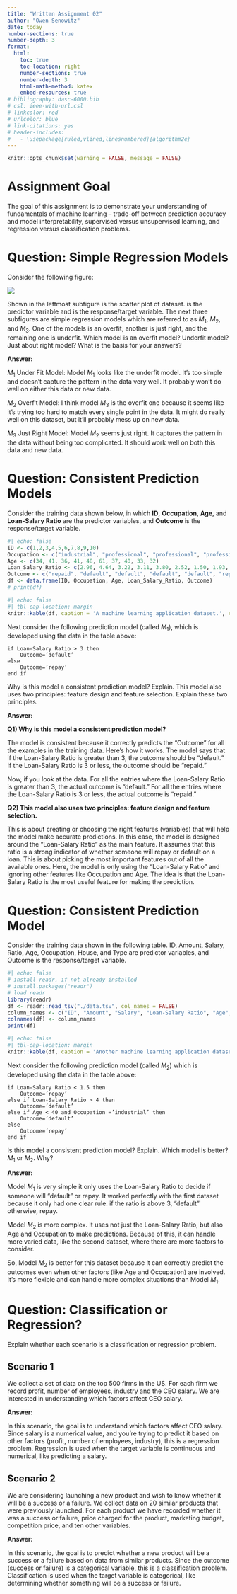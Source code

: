 ```yaml
---
title: "Written Assignment 02"
author: "Owen Senowitz"
date: today
number-sections: true
number-depth: 3
format:
  html:
    toc: true
    toc-location: right
    number-sections: true
    number-depth: 3
    html-math-method: katex
    embed-resources: true
# bibliography: dasc-6000.bib 
# csl: ieee-with-url.csl
# linkcolor: red
# urlcolor: blue
# link-citations: yes
# header-includes:
#   - \usepackage[ruled,vlined,linesnumbered]{algorithm2e}
---
```


```r
knitr::opts_chunk$set(warning = FALSE, message = FALSE) 
```

# Assignment Goal {.unnumbered}

The goal of this assignment is to demonstrate your understanding of fundamentals of machine learning -- trade-off between prediction accuracy and model interpretability, supervised versus unsupervised learning, and regression versus classification problems. 

# Question: Simple Regression Models

Consider the following figure:

![](models.png)


Shown in the leftmost subfigure is the scatter plot of dataset. \emph{Age} is the predictor variable and \emph{Income} is the response/target variable. The next three subfigures are simple regression models which are referred to as $M_1$, $M_2$, and $M_3$. One of the models is an overfit, another is just right, and the remaining one is underfit. Which model is an overfit model? Underfit model? Just about right model? What is the basis for your answers?


**Answer:**

$M_1$ Under Fit Model: Model $M_1$ looks like the underfit model. It's too simple and doesn't capture the pattern in the data very well. It probably won't do well on either this data or new data.

$M_2$ Overfit Model: I think model $M_3$ is the overfit one because it seems like it's trying too hard to match every single point in the data. It might do really well on this dataset, but it'll probably mess up on new data. 

$M_3$ Just Right Model: Model $M_2$ seems just right. It captures the pattern in the data without being too complicated. It should work well on both this data and new data.




# Question: Consistent Prediction Models

Consider the training data shown below, in which **ID**, **Occupation**, **Age**, and **Loan-Salary Ratio** are the predictor variables, and **Outcome** is the response/target variable.


```r
#| echo: false
ID <- c(1,2,3,4,5,6,7,8,9,10)
Occupation <- c("industrial", "professional", "professional", "professional", "industrial ", "industrial", "professional", "professional", "industrial", "industrial")
Age <- c(34, 41, 36, 41, 48, 61, 37, 40, 33, 32)
Loan_Salary_Ratio <- c(2.96, 4.64, 3.22, 3.11, 3.80, 2.52, 1.50, 1.93, 5.25, 4.15)
Outcome <- c("repaid", "default", "default", "default", "default", "repaid", "repaid", "repaid", "default", "default")
df <- data.frame(ID, Occupation, Age, Loan_Salary_Ratio, Outcome)
# print(df)
```

<!--

# replace _ in column names by a space
knitr::kable(iris2, col.names = gsub("[_]", " ", names(iris)))

knitr::kable(iris, col.names = c('We', 'Need', 'Five', 'Names', 'Here'))
-->


```r
#| echo: false
#| tbl-cap-location: margin
knitr::kable(df, caption = 'A machine learning application dataset.', col.names = gsub("[_]", " ", names(df)), align = "rlccl")
```


Next consider the following prediction model (called $M_1$), which is developed using the data in the table above:

```
if Loan-Salary Ratio > 3 then
    Outcome=’default’
else
    Outcome=’repay’
end if
```

Why is this model a consistent prediction model? Explain. This model also uses two principles: feature design and feature selection. Explain these two principles.

**Answer:**

**Q1) Why is this model a consistent prediction model?**

The model is consistent because it correctly predicts the "Outcome" for all the examples in the training data. Here’s how it works. The model says that if the Loan-Salary Ratio is greater than 3, the outcome should be "default." If the Loan-Salary Ratio is 3 or less, the outcome should be "repaid."

Now, if you look at the data. For all the entries where the Loan-Salary Ratio is greater than 3, the actual outcome is "default." For all the entries where the Loan-Salary Ratio is 3 or less, the actual outcome is "repaid."

**Q2) This model also uses two principles: feature design and feature selection.**

This is about creating or choosing the right features (variables) that will help the model make accurate predictions. In this case, the model is designed around the "Loan-Salary Ratio" as the main feature. It assumes that this ratio is a strong indicator of whether someone will repay or default on a loan. This is about picking the most important features out of all the available ones. Here, the model is only using the "Loan-Salary Ratio" and ignoring other features like Occupation and Age. The idea is that the Loan-Salary Ratio is the most useful feature for making the prediction.


# Question: Consistent Prediction Model

Consider the training data shown in the following table. ID, Amount, Salary, Ratio, Age, Occupation, House, and Type are predictor variables, and Outcome is the response/target variable.


```r
#| echo: false
# install readr, if not already installed
# install.packages("readr")
# load readr
library(readr)
df <- readr::read_tsv("./data.tsv", col_names = FALSE)
column_names <- c("ID", "Amount", "Salary", "Loan-Salary Ratio", "Age", "Occupation", "House", "Type", "Outcome")
colnames(df) <- column_names
print(df)
```

```r
#| echo: false
#| tbl-cap-location: margin
knitr::kable(df, caption = 'Another machine learning application dataset.', col.names = gsub("[_]", " ", names(df)), align = "lrrcrrrrr")
```

Next consider the following prediction model (called $M_2$) which is developed using the data in the table above:

```
if Loan-Salary Ratio < 1.5 then
    Outcome=’repay’
else if Loan-Salary Ratio > 4 then
    Outcome=’default’
else if Age < 40 and Occupation =’industrial’ then
    Outcome=’default’
else
    Outcome=’repay’
end if
```

Is this model a consistent prediction model? Explain. Which model is better? $M_1$ or $M_2$. Why?

**Answer:**

Model $M_1$ is very simple it only uses the Loan-Salary Ratio to decide if someone will "default" or repay. It worked perfectly with the first dataset because it only had one clear rule: if the ratio is above 3, "default" otherwise, repay.

Model $M_2$ is more complex. It uses not just the Loan-Salary Ratio, but also Age and Occupation to make predictions. Because of this, it can handle more varied data, like the second dataset, where there are more factors to consider.

So, Model $M_2$ is better for this dataset because it can correctly predict the outcomes even when other factors (like Age and Occupation) are involved. It’s more flexible and can handle more complex situations than Model $M_1$.


# Question: Classification or Regression?

Explain whether each scenario is a classification or regression problem.

## Scenario 1

We collect a set of data on the top 500 firms in the US. For each firm we record profit, number of employees, industry and the CEO salary. We are interested in understanding which factors affect CEO salary.

**Answer:**

In this scenario, the goal is to understand which factors affect CEO salary. Since salary is a numerical value, and you’re trying to predict it based on other factors (profit, number of employees, industry), this is a regression problem. Regression is used when the target variable is continuous and numerical, like predicting a salary.

## Scenario 2 

We are considering launching a new product and wish to know whether it will be a success or a failure. We collect data on 20 similar products that were previously launched. For each product we have recorded whether it was a success or failure, price charged for the product, marketing budget, competition price, and ten other variables.

**Answer:**

In this scenario, the goal is to predict whether a new product will be a success or a failure based on data from similar products. Since the outcome (success or failure) is a categorical variable, this is a classification problem. Classification is used when the target variable is categorical, like determining whether something will be a success or failure.